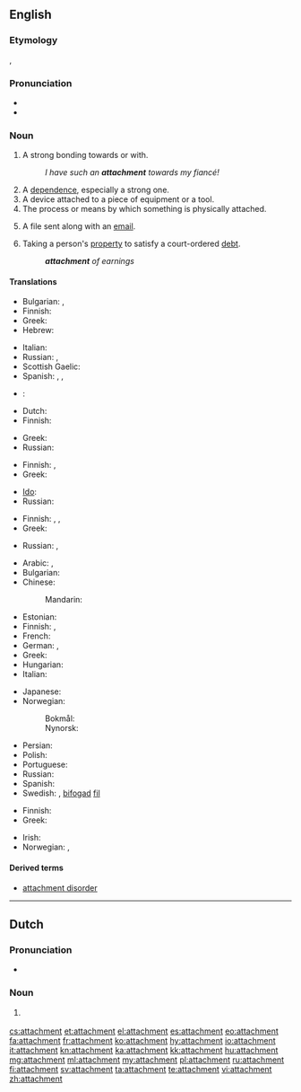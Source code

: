==English==
{{slim-wikipedia|dab=attachment}}

===Etymology===
{{etyl|fr}} {{term|attachement|lang=fr}}, {{suffix|attach|ment}}

===Pronunciation===
* {{IPA|/əˈtætʃmənt/}}
* {{audio|en-us-attachment.ogg|Audio (US)}}

===Noun===
{{en-noun|s|-}}

# A strong bonding towards or with.
#: ''I have such an '''attachment''' towards my fiancé!''
# A [[dependence]], especially a strong one.
# A device attached to a piece of equipment or a tool.
# The process or means by which something is physically attached.
# {{computing}} A file sent along with an [[email]].
# {{legal}} Taking a person's [[property]] to satisfy a court-ordered [[debt]].
#: '''''attachment''' of earnings''

====Translations====
{{trans-top|strong bonding towards or with}}
* Bulgarian: {{t|bg|вярност}}, {{t|bg|привързаност}}
* Finnish: {{t-|fi|kiintymys}}
* Greek: {{t|el|αφοσίωση|f|tr=afosíosi|sc=Grek}}
* Hebrew: {{t-|he|התדבקות|tr=hitdabkút}}
{{trans-mid}}
* Italian: {{t|it|legame|m}}
* Russian: {{t+|ru|привязанность|f|tr=privjázannostʹ}}, {{t|ru|верность|f|tr=vérnostʹ|sc=Cyrl}}
* Scottish Gaelic: {{t|gd|tlachd|f}}
* Spanish: {{t|es|apego|m}}, {{t|es|cariño}}, {{t|es|afición|f}}
{{trans-bottom}}

{{trans-top|dependence, especially a strong one}}
* {{ttbc|Bulgarian}}: {{t|bg|преданост}}
* Dutch: {{t-|nl|gehechtheid|f}}
* Finnish: {{t|fi|riippuvuus}}
{{trans-mid}}
* Greek: {{t|el|εξάρτηση|f|tr=exártisi|sc=Grek}}
* Russian: {{t|ru|преданность|f|tr=prédannostʹ|sc=Cyrl}}
{{trans-bottom}}

{{trans-top|device attached to a piece of equipment or a tool}}
* Finnish: {{t|fi|lisälaite}}, {{t|fi|lisävaruste}}
* Greek: {{t|el|εξάρτημα|n|tr=exártima|sc=Grek}}
{{trans-mid}}
* [[Ido]]: {{t|io|atachuro}}
* Russian: {{t|ru|приставка|f|tr=pristávka|sc=Cyrl}}
{{trans-bottom}}

{{trans-top|process or means by which something is physically attached}}
* Finnish: {{t|fi|kiinnitys}}, {{t|fi|kiinnike}}, {{t|fi|kiinnekohta}}
* Greek: {{t|el|προσάρτηση|f|tr=prosártisi|sc=Grek}}
{{trans-mid}}
* Russian: {{t|ru|присоединение|n|tr=prisojedinénije|sc=Cyrl}}, {{t|ru|прикрепление|n|tr=prikreplénije|sc=Cyrl}}
{{trans-bottom}}

{{trans-top|file sent along with an email}}
* Arabic: {{t|ar|إلحاق|m|tr=ʾílḥaq}}, {{t|ar|ملحق|m|tr=múlḥaq}}
* Bulgarian: {{t+|bg|приложение|n|tr=priložénie|sc=Cyrl}}
* Chinese:
*: Mandarin: {{t|zh|附件|tr=fùjiàn|sc=Hani}}
* Estonian: {{t|et|kaasatud fail}}
* Finnish: {{t-|fi|liitetiedosto}}, {{t+|fi|liite}}
* French: {{t+|fr|pièce jointe}}
* German: {{t+|de|Anlage|f}}, {{t+|de|Anhang|m}}
* Greek: {{t|el|επισύναψη|f|tr=episýnapsi|sc=Grek}}
* Hungarian: {{t|hu|melléklet}}
* Italian: {{t+|it|allegato|m}}
{{trans-mid}}
* Japanese: {{t|ja|添付ファイル|tr=tenpu-fairu|sc=Jpan}}
* Norwegian:
*: Bokmål: {{t|nb|vedlegg|n}}
*: Nynorsk: {{t|nn|vedlegg|n}}
* Persian: {{t|fa|ضمیمه|tr=zamime|sc=fa-Arab}}
* Polish: {{t+|pl|załącznik|m}}
* Portuguese: {{t|pt|anexo|m}}
* Russian: {{t|ru|вложение|n|tr=vložénije|sc=Cyrl}}
* Spanish: {{t|es|archivo adjunto}}
* Swedish: {{t|sv|bilaga|c}}, [[bifoga#Swedish|bifogad]] [[fil#Swedish|fil]]
{{trans-bottom}}

{{trans-top|legal: taking a person's property to satisfy a debt}}
* Finnish: {{t|fi|ulosotto}}
* Greek: {{t|el|κατάσχεση|f|tr=katáschesi|sc=Grek}}
{{trans-mid}}
* Irish: {{t|ga|astú|m}}
* Norwegian: {{t|no|utlegg|n}}, {{t|no|ta utlegg i}}
{{trans-bottom}}

====Derived terms====
* [[attachment disorder]]

----

==Dutch==

===Pronunciation===
* {{IPA|/aˈtætʃmɛnt/|lang=nl}}

===Noun===
{{nl-noun|m|g2=n}}

# {{l|en|attachment}} {{gloss|to an email}}

[[cs:attachment]]
[[et:attachment]]
[[el:attachment]]
[[es:attachment]]
[[eo:attachment]]
[[fa:attachment]]
[[fr:attachment]]
[[ko:attachment]]
[[hy:attachment]]
[[io:attachment]]
[[it:attachment]]
[[kn:attachment]]
[[ka:attachment]]
[[kk:attachment]]
[[hu:attachment]]
[[mg:attachment]]
[[ml:attachment]]
[[my:attachment]]
[[pl:attachment]]
[[ru:attachment]]
[[fi:attachment]]
[[sv:attachment]]
[[ta:attachment]]
[[te:attachment]]
[[vi:attachment]]
[[zh:attachment]]